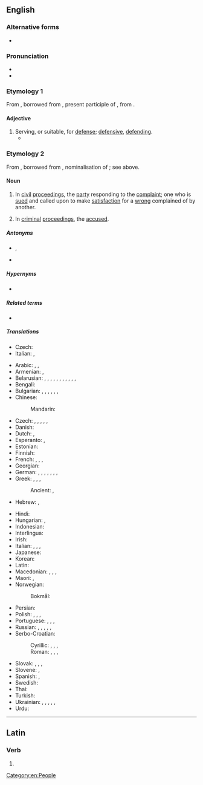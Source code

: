 {{also|défendant}}
==English==
{{wikipedia}}

===Alternative forms===
* {{alter|en|defendaunt||obsolete}}

===Pronunciation===
* {{IPA|en|/dɪˈfɛnd.ənt/}}
* {{audio|en|en-us-defendant.ogg|Audio (US)}}

===Etymology 1===
From {{inh|en|enm|defendaunt|t=defending; defending in a suit}}, borrowed from {{der|en|fro|defendant}}, present participle of {{m|fro|defendre}}, from {{der|en|la|dēfendō|dēfendere}}.

====Adjective====
{{en-adj}}

# Serving, or suitable, for [[defense]]; [[defensive]], [[defending]].
#* {{RQ:Shakespeare Henry 5|II|4|text=Thus comes the English with full power upon us;<br>And more than carefully it us concerns<br>To answer royally in our defences.<br>Therefore the Dukes of Berri and of Bretagne,<br>Of Brabant and of Orleans, shall make forth,<br>And you, Prince Dauphin, with all swift dispatch,<Br>To line and new repair our towns of war<br>With men of courage and with means '''defendant''';}}

===Etymology 2===
From {{inh|en|enm|defendaunt|t=defendant in a suit; defender}}, borrowed from {{der|en|fro|defendant}}, nominalisation of {{m|fro|defendant}}; see above.

====Noun====
{{en-noun}}

# {{lb|en|legal}} In [[civil]] [[proceedings]], the [[party]] responding to the [[complaint]]; one who is [[sued]] and called upon to make [[satisfaction]] for a [[wrong]] complained of by another.
# {{lb|en|legal}} In [[criminal]] [[proceedings]], the [[accused]].

=====Antonyms=====
* {{sense|in civil proceedings}} {{l|en|plaintiff}}, {{l|en|claimant}}
* {{sense|in criminal proceedings}} {{l|en|prosecutor}}

=====Hypernyms=====
* {{l|en|litigant}}

=====Related terms=====
* {{l|en|respondent}}

=====Translations=====
{{trans-top|party responding to the compliant}}
* Czech: {{t+|cs|odpůrce|m}}
* Italian: {{t+|it|convenuto|m}}, {{t+|it|controparte|f}}
{{trans-mid}}
{{trans-bottom}}

{{trans-top|person prosecuted or sued, the accused}}
* Arabic: {{t|ar|مُدَّعًى عَلَيْهِ|m}}, {{t|ar|مُتَّهَم‎|m}}, {{t|ar|مُتَّهَمَة|f}}
* Armenian: {{t+|hy|ամբաստանյալ}} {{q|in criminal proceedings}}, {{t+|hy|պատասխանող}} {{q|in civil proceedings}}
* Belarusian: {{t|be|абвінава́чаны|m}}, {{t|be|абвінава́чаная|f}}, {{t|be|абвінава́чваны|m}}, {{t|be|абвінава́чваная|f}}, {{t|be|падвiно́ўны|m}}, {{t|be|падвiно́ўная|f}}, {{t|be|адка́зчык|m}}, {{t|be|адка́зчыца|f}}, {{t|be|падсу́дны|m}}, {{t|be|падсу́дная|f}}, {{t|be|падсудзі́мы|m}}, {{t|be|падсудзі́мая|f}}
* Bengali: {{t|bn|মুদ্দালেহ}}
* Bulgarian: {{t+|bg|обвиня́ем|m}}, {{t+|bg|обвиня́ема|f}}, {{t|bg|отве́тник|m}}, {{t|bg|отве́тничка|f}}, {{t|bg|отве́тница|f}}, {{t+|bg|подсъди́м|m}}, {{t+|bg|подсъди́ма|f}}
* Chinese:
*: Mandarin: {{t+|cmn|被告|tr=bèigào}}
* Czech: {{t+|cs|obžalovaný|m}}, {{t+|cs|obžalovaná|f}}, {{t+|cs|obviněný|m}}, {{t+|cs|obviněná|f}}, {{t|cs|žalovaný|m}}, {{t|cs|žalovaná|f}}
* Danish: {{t|da|indstævnte}}
* Dutch: {{t+|nl|verdachte|m|f}} {{q|in criminal proceedings}}, {{t+|nl|verweerder|m}} {{q|in civil proceedings}}
* Esperanto: {{t|eo|akuzito}} {{q|male or female}}, {{t|eo|akuzitino}} {{q|female}}
* Estonian: {{t|et|kaebealune}}
* Finnish: {{t+|fi|vastaaja}}
* French: {{t+|fr|inculpé|m}}, {{t+|fr|inculpée|f}}, {{t+|fr|défendeur|m}}, {{t+|fr|défenderesse|f}}
* Georgian: {{t|ka|მოპასუხე}}
* German: {{t+|de|Angeklagter|m}}, {{t+|de|Angeklagte|f}}, {{t|de|Angeschuldigter|m}}, {{t|de|Angeschuldigte|f}}, {{t+|de|Beschuldigter|m}}, {{t+|de|Beschuldigte|f}}, {{t+|de|Beklagter|m}}, {{t+|de|Beklagte|f}}
* Greek: {{t+|el|εναγόμενος|m}}, {{t+|el|εναγομένη|f}}, {{t+|el|κατηγορούμενος|m}}, {{t+|el|κατηγορουμένη|f}}
*: Ancient: {{t|grc|κατηγορούμενος|m}}, {{t|grc|κατηγορουμένη|f}}
* Hebrew: {{t+|he|נאשם|m|tr=ne'eshám|alt=נאשם \ נֶאֱשָׁם}}, {{t|he|נאשמת|f|tr=ne'eshémet|alt=נאשמת \ נֶאֱשֶׁמֶת}}
{{trans-mid}}
* Hindi: {{t+|hi|प्रतिवादी|m}}
* Hungarian: {{t+|hu|alperes}}, {{t+|hu|vádlott}}
* Indonesian: {{t+|id|tergugat}}
* Interlingua: {{t|ia|accusato}}
* Irish: {{t|ga|cosantóir|m}}
* Italian: {{t+|it|imputato|m}}, {{t+|it|imputata|f}}, {{t+|it|accusato|m}}, {{t+|it|accusata|f}}
* Japanese: {{t+|ja|被告|tr=ひこく, hikoku}}
* Korean: {{t+|ko|피고(被告)}}
* Latin: {{t|la|reus|m}}
* Macedonian: {{t|mk|обвинет|m}}, {{t|mk|обвинета|f}}, {{t|mk|оптуженик|m}}, {{t|mk|оптуженичка|f}}
* Maori: {{t|mi|kaikaro}}, {{t|mi|whakatuaki}}
* Norwegian:
*: Bokmål: {{t|nb|anklagede}}
* Persian: {{t+|fa|خوانده|tr=xânde}}
* Polish: {{t+|pl|oskarżony|m}}, {{t+|pl|oskarżona|f}}, {{t+|pl|pozwany|m}}, {{t|pl|pozwana|f}}
* Portuguese: {{t+|pt|réu|m}}, {{t+|pt|ré|f}}, {{t+|pt|acusado|m}}, {{t|pt|acusada|f}}
* Russian: {{t+|ru|обвиня́емый|m}}, {{t+|ru|обвиня́емая|f}}, {{t+|ru|отве́тчик|m}}, {{t+|ru|отве́тчица|f}}, {{t+|ru|подсуди́мый|m}}, {{t+|ru|подсуди́мая|f}}
* Serbo-Croatian:
*: Cyrillic: {{t|sh|бра̑њенӣк|m}}, {{t|sh|бра̑њеница)|f}}, {{t|sh|оптужѐнӣк|m}}, {{t|sh|оптужѐница|f}}
*: Roman: {{t+|sh|brȃnjenīk|m}}, {{t+|sh|brȃnjenica|f}}, {{t+|sh|optužènīk|m}}, {{t+|sh|optužènica|f}}
* Slovak: {{t|sk|žalovaný|m}}, {{t|sk|žalovaná|f}}, {{t|sk|obžalovaný|m}}, {{t|sk|obžalovaná|f}}
* Slovene: {{t|sl|obtoženi|m}}, {{t|sl|obtožena|f}}
* Spanish: {{t+|es|acusado|m}}, {{t+|es|acusada|f}}
* Swedish: {{t+|sv|anklagad|c}}
* Thai: {{t+|th|จำเลย}}
* Turkish: {{t+|tr|sanık}}
* Ukrainian: {{t|uk|відповіда́ч|m}}, {{t|uk|відповіда́чка|f}}, {{t|uk|підсу́дний|m}}, {{t|uk|підсу́дна|f}}, {{t|uk|обвинува́чуваний|m}}, {{t|uk|обвинува́чувана|f}}
* Urdu: {{t|ur|مدعا علیہ}}
{{trans-bottom}}

[[Category:en:People]]

----

==Latin==

===Verb===
{{la-verb-form|dēfendant}}

# {{inflection of|la|dēfendō||3|p|pres|actv|subj}}